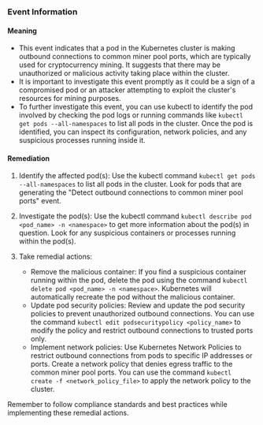 
### Event Information

#### Meaning

- This event indicates that a pod in the Kubernetes cluster is making outbound connections to common miner pool ports, which are typically used for cryptocurrency mining. It suggests that there may be unauthorized or malicious activity taking place within the cluster.
- It is important to investigate this event promptly as it could be a sign of a compromised pod or an attacker attempting to exploit the cluster's resources for mining purposes.
- To further investigate this event, you can use kubectl to identify the pod involved by checking the pod logs or running commands like `kubectl get pods --all-namespaces` to list all pods in the cluster. Once the pod is identified, you can inspect its configuration, network policies, and any suspicious processes running inside it.

#### Remediation

1. Identify the affected pod(s): Use the kubectl command `kubectl get pods --all-namespaces` to list all pods in the cluster. Look for pods that are generating the "Detect outbound connections to common miner pool ports" event.

2. Investigate the pod(s): Use the kubectl command `kubectl describe pod <pod_name> -n <namespace>` to get more information about the pod(s) in question. Look for any suspicious containers or processes running within the pod(s).

3. Take remedial actions:
   - Remove the malicious container: If you find a suspicious container running within the pod, delete the pod using the command `kubectl delete pod <pod_name> -n <namespace>`. Kubernetes will automatically recreate the pod without the malicious container.
   - Update pod security policies: Review and update the pod security policies to prevent unauthorized outbound connections. You can use the command `kubectl edit podsecuritypolicy <policy_name>` to modify the policy and restrict outbound connections to trusted ports only.
   - Implement network policies: Use Kubernetes Network Policies to restrict outbound connections from pods to specific IP addresses or ports. Create a network policy that denies egress traffic to the common miner pool ports. You can use the command `kubectl create -f <network_policy_file>` to apply the network policy to the cluster.

Remember to follow compliance standards and best practices while implementing these remedial actions.

